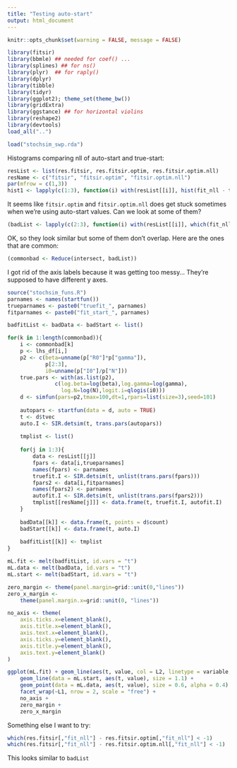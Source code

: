 ```yaml
---
title: "Testing auto-start"
output: html_document
---
```


```r
knitr::opts_chunk$set(warning = FALSE, message = FALSE)
```

```r
library(fitsir)
library(bbmle) ## needed for coef() ...
library(splines) ## for ns()
library(plyr)  ## for raply()
library(dplyr)
library(tibble)
library(tidyr)
library(ggplot2); theme_set(theme_bw())
library(gridExtra)
library(ggstance) ## for horizontal violins
library(reshape2)
library(devtools)
load_all("..")
```

```r
load("stochsim_swp.rda")
```

Histograms comparing nll of auto-start and true-start:

```r
resList <- list(res.fitsir, res.fitsir.optim, res.fitsir.optim.nll)
resName <- c("fitsir", "fitsir.optim", "fitsir.optim.nll")
par(mfrow = c(1,3))
hist1 <- lapply(c(1:3), function(i) with(resList[[i]], hist(fit_nll - truefit_nll, main = resName[i])))
```

It seems like `fitsir.optim` and `fitsir.optim.nll` does get stuck sometimes when we're using auto-start values. Can we look at some of them?

```r
(badList <- lapply(c(2:3), function(i) with(resList[[i]], which(fit_nll - truefit_nll > 1))))
```

OK, so they look similar but some of them don't overlap. Here are the ones that are common:

```r
(commonbad <- Reduce(intersect, badList))
```

I got rid of the axis labels because it was getting too messy... They're supposed to have different y axes.

```r
source("stochsim_funs.R")
parnames <- names(startfun())
trueparnames <- paste0("truefit_", parnames)
fitparnames <- paste0("fit_start_", parnames)

badfitList <- badData <- badStart <- list()

for(k in 1:length(commonbad)){
    i <- commonbad[k] 
    p <- lhs_df[i,]
    p2 <- c(beta=unname(p["R0"]*p["gamma"]),
            p[2:3],
            i0=unname(p["I0"]/p["N"]))
    true.pars <- with(as.list(p2),
               c(log.beta=log(beta),log.gamma=log(gamma),
                 log.N=log(N),logit.i=qlogis(i0)))
    d <- simfun(pars=p2,tmax=100,dt=1,rpars=list(size=3),seed=101)
    
    autopars <- startfun(data = d, auto = TRUE)
    t <- d$tvec
    auto.I <- SIR.detsim(t, trans.pars(autopars))
    
    tmplist <- list()
    
    for(j in 1:3){
        data <- resList[[j]]
        fpars <- data[i,trueparnames]
        names(fpars) <- parnames
        truefit.I <- SIR.detsim(t, unlist(trans.pars(fpars)))
        fpars2 <- data[i,fitparnames]
        names(fpars2) <- parnames
        autofit.I <- SIR.detsim(t, unlist(trans.pars(fpars2)))
        tmplist[[resName[j]]] <- data.frame(t, truefit.I, autofit.I)
    }
    
    badData[[k]] <- data.frame(t, points = d$count)
    badStart[[k]] <- data.frame(t, auto.I)
    
    badfitList[[k]] <- tmplist
}

mL.fit <- melt(badfitList, id.vars = "t")
mL.data <- melt(badData, id.vars = "t")
mL.start <- melt(badStart, id.vars = "t")

zero_margin <- theme(panel.margin=grid::unit(0,"lines"))
zero_x_margin <-
    theme(panel.margin.x=grid::unit(0, "lines"))

no_axis <- theme(
    axis.ticks.x=element_blank(),
    axis.title.x=element_blank(),
    axis.text.x=element_blank(),
    axis.ticks.y=element_blank(),
    axis.title.y=element_blank(),
    axis.text.y=element_blank()
)

ggplot(mL.fit) + geom_line(aes(t, value, col = L2, linetype = variable, group = interaction(L2,variable)), size = 1) +
    geom_line(data = mL.start, aes(t, value), size = 1.1) +
    geom_point(data = mL.data, aes(t, value), size = 0.6, alpha = 0.4) + 
    facet_wrap(~L1, nrow = 2, scale = "free") +
    no_axis +
    zero_margin +
    zero_x_margin
```

Something else I want to try:

```r
which(res.fitsir[,"fit_nll"] - res.fitsir.optim[,"fit_nll"] < -1)
which(res.fitsir[,"fit_nll"] - res.fitsir.optim.nll[,"fit_nll"] < -1)
```

This looks similar to `badList`
